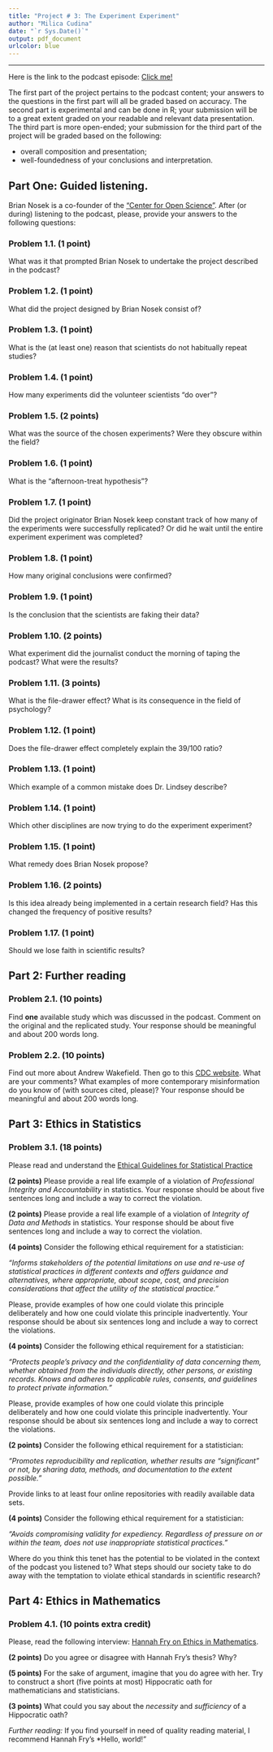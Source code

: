 ```yaml
---
title: "Project # 3: The Experiment Experiment"
author: "Milica Cudina"
date: "`r Sys.Date()`"
output: pdf_document
urlcolor: blue 
---
```


---

Here is the link to the podcast episode:
[Click me!](http://www.npr.org/sections/money/2016/01/15/463237871/episode-677-the-experiment-experiment)

The first part of the project pertains to the podcast content; your answers to the questions in the first part will all be graded based on accuracy. The second part is experimental and can be done in R; your submission will be to a great extent graded on your readable and relevant data presentation. The third part is more open-ended; your submission for the third part of the project will be graded based on the following:

* overall composition and presentation;
* well-foundedness of your conclusions and interpretation. 

## Part One: Guided listening.
Brian Nosek is a co-founder of the ["Center for Open Science"](https://cos.io/). After (or during) listening to the podcast, please, provide your answers to the following questions: 

### Problem 1.1. (1 point) 
What was it that prompted Brian Nosek to undertake the project described in the podcast?

### Problem 1.2. (1 point) 
What did the project designed by Brian Nosek consist of?

### Problem 1.3. (1 point) 
What is the (at least one) reason that scientists do not habitually repeat studies?

### Problem 1.4. (1 point) 
How many experiments did the volunteer scientists “do over”?

### Problem 1.5. (2 points) 
What was the source of the chosen experiments? Were they obscure within the field?

### Problem 1.6. (1 point) 
What is the “afternoon-treat hypothesis”?

### Problem 1.7. (1 point) 
Did the project originator Brian Nosek keep constant track of how many of the experiments were successfully replicated? Or did he wait until the entire experiment experiment was completed?

### Problem 1.8. (1 point) 
How many original conclusions were confirmed?

### Problem 1.9. (1 point) 
Is the conclusion that the scientists are faking their data?

### Problem 1.10. (2 points) 
What experiment did the journalist conduct the morning of taping the podcast? What were the results?

### Problem 1.11. (3 points) 
What is the file-drawer effect? What is its consequence in the field of psychology?

### Problem 1.12. (1 point) 
Does the file-drawer effect completely explain the 39/100 ratio?

### Problem 1.13. (1 point) 
Which example of a common mistake does Dr. Lindsey describe?

### Problem 1.14. (1 point) 
Which other disciplines are now trying to do the experiment experiment?

### Problem 1.15. (1 point) 
What remedy does Brian Nosek propose?

### Problem 1.16. (2 points) 
Is this idea already being implemented in a certain research field? Has this
changed the frequency of positive results?

### Problem 1.17. (1 point) 
Should we lose faith in scientific results?

## Part 2: Further reading

### Problem 2.1. (10 points) 
Find **one** available study which was discussed in the podcast. Comment on the original and the replicated study. Your response should be meaningful and about 200 words long. 

### Problem 2.2. (10 points)
Find out more about Andrew Wakefield. Then go to this [CDC website](https://www.cdc.gov/vaccinesafety/concerns/autism.html). What are your comments? What examples of more contemporary misinformation do you know of (with sources cited, please)? Your response should be meaningful and about 200 words long. 

## Part 3: Ethics in Statistics

### Problem 3.1. (18 points)
Please read and understand the [Ethical Guidelines for Statistical Practice](https://www.amstat.org/your-career/ethical-guidelines-for-statistical-practice)

**(2 points)** Please provide a real life example of a violation of *Professional Integrity and Accountability* in statistics. Your response should be about five sentences long and include a way to correct the violation. 

**(2 points)** Please provide a real life example of a violation of *Integrity of Data and Methods* in statistics. Your response should be about five sentences long and include a way to correct the violation. 

**(4 points)** Consider the following ethical requirement for a statistician: 

*"Informs stakeholders of the potential limitations on use and re-use of statistical practices in different contexts and offers guidance and alternatives, where appropriate, about scope, cost, and precision considerations that affect the utility of the statistical practice."*

Please, provide examples of how one could violate this principle deliberately and how one could violate this principle inadvertently. Your response should be about six sentences long and include a way to correct the violations. 

**(4 points)** Consider the following ethical requirement for a statistician: 

*"Protects people’s privacy and the confidentiality of data concerning them, whether obtained from the individuals directly, other persons, or existing records. Knows and adheres to applicable rules, consents, and guidelines to protect private information."*

Please, provide examples of how one could violate this principle deliberately and how one could violate this principle inadvertently. Your response should be about six sentences long and include a way to correct the violations. 

**(2 points)** Consider the following ethical requirement for a statistician: 

*"Promotes reproducibility and replication, whether results are “significant” or not, by sharing data, methods, and documentation to the extent possible."*

Provide links to at least four online repositories with readily available data sets. 

**(4 points)** Consider the following ethical requirement for a statistician: 

*"Avoids compromising validity for expediency. Regardless of pressure on or within the team, does not use inappropriate statistical practices."*

Where do you think this tenet has the potential to be violated in the context of the podcast you listened to? What steps should our society take to do away with the temptation to violate ethical standards in scientific research?

## Part 4: Ethics in Mathematics

### Problem 4.1. (10 points extra credit)
Please, read the following interview: 
[Hannah Fry on Ethics in Mathematics](https://www.theguardian.com/science/2019/aug/16/mathematicians-need-doctor-style-hippocratic-oath-says-academic-hannah-fry#:~:text=“We%20need%20a%20Hippocratic%20oath,in%20every%20step%20you%20take.”). 

**(2 points)** Do you agree or disagree with Hannah Fry's thesis? Why? 

**(5 points)** For the sake of argument, imagine that you do agree with her. Try to construct a short (five points at most) Hippocratic oath for mathematicians and statisticians. 

**(3 points)** What could you say about the *necessity* and *sufficiency* of a Hippocratic oath? 

*Further reading:* If you find yourself in need of quality reading material, I recommend Hannah Fry's *Hello, world!"